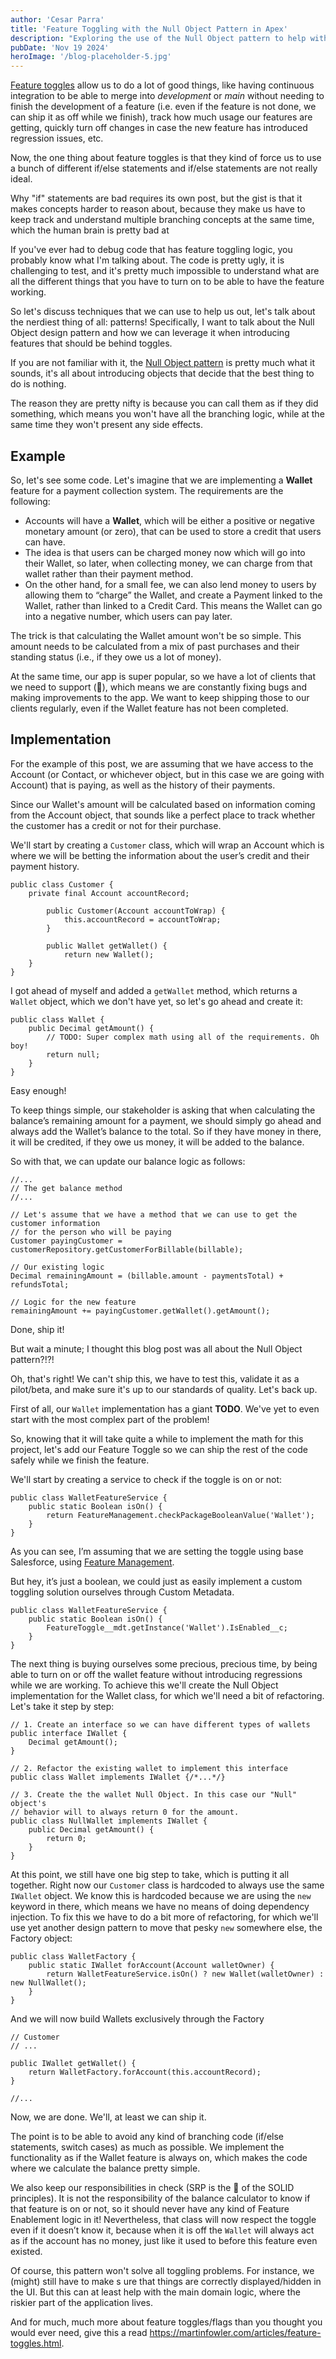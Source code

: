 ```yaml
---
author: 'Cesar Parra'
title: 'Feature Toggling with the Null Object Pattern in Apex'
description: "Exploring the use of the Null Object pattern to help with feature toggling in Apex"
pubDate: 'Nov 19 2024'
heroImage: '/blog-placeholder-5.jpg'
---
```



[Feature toggles](https://en.wikipedia.org/wiki/Feature_toggle) allow us to do a lot of good things,
like having continuous integration to be able to merge into *development* or *main* without needing to finish the development
of a feature (i.e. even if the feature is not done, we can ship it as off while we finish),
track how much usage our features are getting, quickly turn off changes in case the new feature has introduced regression issues, etc.

Now, the one thing about feature toggles is that they kind of force us to use a bunch of different
if/else statements and if/else statements are not really ideal.

<Note>
Why "if" statements are bad requires its own post, but the gist is that it makes concepts harder to reason about, because they make us have to keep track and understand multiple branching concepts at the same time, which the human brain is pretty bad at
</Note>

If you've ever had to debug code that has feature toggling logic, you probably know what I'm talking about.
The code is pretty ugly, it is challenging to test, and it's pretty much impossible to understand what are
all the different things that you have to turn on to be able to have the feature working.

So let's discuss techniques that we can use to help us out, let's talk about the nerdiest thing of all: patterns!
Specifically, I want to talk about the Null Object design pattern and how we can leverage it when introducing features
that should be behind toggles.

If you are not familiar with it, the [Null Object pattern](https://sourcemaking.com/design_patterns/null_object)
is pretty much what it sounds, it's all about introducing objects that decide that the best thing to do is nothing.

The reason they are pretty nifty is because you can call them as if they did something,
which means you won't have all the branching logic, while at the same time they won't present any side effects.

## Example

So, let's see some code. Let's imagine that we are implementing a **Wallet** feature for a payment collection system. The requirements are the following:

- Accounts will have a **Wallet**, which will be either a positive or negative monetary amount (or zero), that can be used to store a credit that users can have.
- The idea is that users can be charged money now which will go into their Wallet, so later, when collecting money, we can charge from that wallet rather than their payment method.
- On the other hand, for a small fee, we can also lend money to users by allowing them to “charge” the Wallet, and create a Payment linked to the Wallet, rather than linked to a Credit Card. This means the Wallet can go into a negative number, which users can pay later.

The trick is that calculating the Wallet amount won't be so simple. This amount needs to be calculated from a mix of past
purchases and their standing status (i.e., if they owe us a lot of money).

At the same time, our app is super popular, so we have a lot of clients that we need to support (🤞),
which means we are constantly fixing bugs and making improvements to the app.
We want to keep shipping those to our clients regularly, even if the Wallet feature has not been completed.

## Implementation

<Note>
For the example of this post, we are assuming that we have access to the Account (or Contact, or whichever object,
but in this case we are going with Account) that is paying, as well as the history of their payments.
</Note>

Since our Wallet's amount will be calculated based on information coming from the Account object,
that sounds like a perfect place to track whether the customer has a credit or not for their purchase.

We'll start by creating a `Customer` class, which will wrap an Account which is where we will be
betting the information about the user’s credit and their payment history.

```apex
public class Customer {
    private final Account accountRecord;

	    public Customer(Account accountToWrap) {
		    this.accountRecord = accountToWrap;
	    }

	    public Wallet getWallet() {
		    return new Wallet();
    }
}
```

I got ahead of myself and added a `getWallet` method, which returns a `Wallet` object, which we don't have yet, so let's go ahead and create it:

```apex
public class Wallet {
	public Decimal getAmount() {
		// TODO: Super complex math using all of the requirements. Oh boy!
		return null;
	}
}
```

Easy enough!

To keep things simple, our stakeholder is asking that when calculating the balance’s
remaining amount for a payment, we should simply go ahead and always add the Wallet’s balance
to the total. So if they have money in there, it will be credited, if they owe us money, it will be added to the balance.

So with that, we can update our balance logic as follows:

```apex
//...
// The get balance method
//...

// Let's assume that we have a method that we can use to get the customer information
// for the person who will be paying
Customer payingCustomer = customerRepository.getCustomerForBillable(billable);

// Our existing logic
Decimal remainingAmount = (billable.amount - paymentsTotal) + refundsTotal;

// Logic for the new feature
remainingAmount += payingCustomer.getWallet().getAmount();
```

Done, ship it!

But wait a minute; I thought this blog post was all about the Null Object pattern?!?!

Oh, that's right! We can't ship this, we have to test this, validate it as a pilot/beta,
and make sure it's up to our standards of quality. Let's back up.

First of all, our `Wallet` implementation has a giant **TODO**. We've yet to even start with the most complex part of the problem!

So, knowing that it will take quite a while to implement the math for this project, let's add our Feature Toggle
so we can ship the rest of the code safely while we finish the feature.

We'll start by creating a service to check if the toggle is on or not:

```apex
public class WalletFeatureService {
	public static Boolean isOn() {
		return FeatureManagement.checkPackageBooleanValue('Wallet');
	}
}
```

As you can see, I’m assuming that we are setting the toggle using base Salesforce,
using [Feature Management](https://developer.salesforce.com/docs/atlas.en-us.packagingGuide.meta/packagingGuide/fma_manage_features.htm).

But hey, it’s just a boolean, we could just as easily implement a custom toggling solution ourselves through Custom Metadata.

```apex
public class WalletFeatureService {
	public static Boolean isOn() {
		FeatureToggle__mdt.getInstance('Wallet').IsEnabled__c;
	}
}
```

The next thing is buying ourselves some precious, precious time, by being able to turn on or
off the wallet feature without introducing regressions while we are working. To achieve this we'll create the Null
Object implementation for the Wallet class, for which we'll need a bit of refactoring. Let's take it step by step:

```apex
// 1. Create an interface so we can have different types of wallets
public interface IWallet {
	Decimal getAmount();
}

// 2. Refactor the existing wallet to implement this interface
public class Wallet implements IWallet {/*...*/}

// 3. Create the the wallet Null Object. In this case our "Null" object's
// behavior will to always return 0 for the amount.
public class NullWallet implements IWallet {
	public Decimal getAmount() {
		return 0;
	}
}
```

At this point, we still have one big step to take, which is putting it all together. Right now our `Customer` class
is hardcoded to always use the same `IWallet` object. We know this is hardcoded because we are using the `new` keyword in there, which means we have no means of doing dependency injection. To fix this we have to do a bit more of refactoring, for which we'll use yet another design pattern to move that pesky `new` somewhere else, the Factory object:

```apex
public class WalletFactory {
	public static IWallet forAccount(Account walletOwner) {
		return WalletFeatureService.isOn() ? new Wallet(walletOwner) : new NullWallet();
	}
}
```

And we will now build Wallets exclusively through the Factory

```apex
// Customer
// ...

public IWallet getWallet() {
	return WalletFactory.forAccount(this.accountRecord);
}

//...
```

Now, we are done. We'll, at least we can ship it.

The point is to be able to avoid any kind of branching code (if/else statements, switch cases) as much as possible.
We implement the functionality as if the Wallet feature is always on, which makes the code where we calculate the balance pretty simple.

We also keep our responsibilities in check (SRP is the 🐐 of the SOLID principles).
It is not the responsibility of the balance calculator to know if that feature is on or not,
so it should never have any kind of Feature Enablement logic in it! Nevertheless, that class will now respect the
toggle even if it doesn’t know it, because when it is off the `Wallet` will always act as if the account has no money,
just like it used to before this feature even existed.

Of course, this pattern won't solve all toggling problems. For instance, we (might) still have to make s
ure that things are correctly displayed/hidden in the UI. But this can at least help with the main domain logic,
where the riskier part of the application lives.

And for much, much more about feature toggles/flags than you thought you would ever need, give
this a read https://martinfowler.com/articles/feature-toggles.html.
